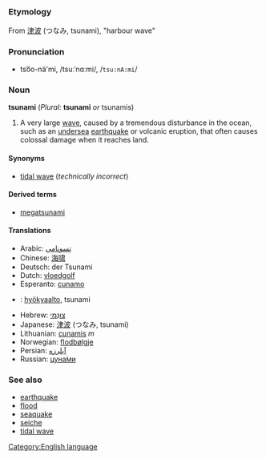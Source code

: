 =={{en}}==
[[Category:English language]]
===Etymology===
From {{ja}} [[津波]] (つなみ, tsunami), "harbour wave"

===Pronunciation===
*tso͞o-nä'mi, /tsuːˈnɑːmi/, /<tt>tsu:nA:mi</tt>/

===Noun===
'''tsunami''' (''Plural:'' '''tsunami''' ''or'' tsunamis)

#A very large [[wave]], caused by a tremendous disturbance in the ocean, such as an [[undersea]] [[earthquake]] or volcanic eruption, that often causes colossal damage when it reaches land.

====Synonyms====
*[[tidal wave]] (''technically incorrect'')

====Derived terms====
*[[megatsunami]]

====Translations====
*Arabic: [[تسونامي]]
*Chinese: [[海啸]]
*Deutsch: der Tsunami
*Dutch: [[vloedgolf]]
*Esperanto: [[cunamo]]
*{{fi}}: [[hyökyaalto]], tsunami
*Hebrew: [[צונמי|צוּנַמי]]
*Japanese: [[津波]] (つなみ, tsunami)
*Lithuanian: [[cunamis]] ''m''
*Norwegian: [[flodbølgje]]<!-- nynorsk, not sure about bokmaal -->
*Persian: [[ابلرزه|آبلرزه]]
*Russian: [[цунами|цуна́ми]]

===See also===
*[[earthquake]]
*[[flood]]
*[[seaquake]]
*[[seiche]]
*[[tidal wave]]